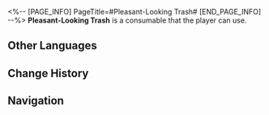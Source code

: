 <%-- [PAGE_INFO]
PageTitle=#Pleasant-Looking Trash#
[END_PAGE_INFO] --%>
{{Consumable Infobox
|id          = 408002
|image       = Item Pleasant-Looking Trash.png{{subst:void|<!--$UPLOAD:<<SpriteOutput/ItemFigures/408002.png>-<Item Pleasant-Looking Trash.png>-<Consumable Icons>>-->}}
|type        = Energy Regen Consumables
|rarity      = 3
|effect      = When used, instantly recovers 4 Technique Points for the team.
|description = Worthless things are beautiful in their own way.
|effectType  = 
|effectType2 = 
|effectType3 = 
|recipe      = 
|source1     = 
|source2     = 
|source3     = 
}}
'''Pleasant-Looking Trash''' is a consumable that the player can use.

==Other Languages==
{{Other Languages
|en   = Pleasant-Looking Trash
|zhs  = 好看的垃圾
|zht  = 好看的垃圾
|ja   = 綺麗なゴミ
|ko   = 예쁜 쓰레기
|es   = Basura hermosa
|fr   = Poubelle d'aspect agréable
|ru   = Приятный на вид мусор
|th   = Pleasant-Looking Trash
|vi   = Rác Đẹp Đẽ
|de   = Gut aussehender Müll
|id   = Pleasant-Looking Trash
|pt   = Lixo de Aparência Agradável
}}

==Change History==
{{Change History|1.0}}

==Navigation==
{{Consumable Navbox}}